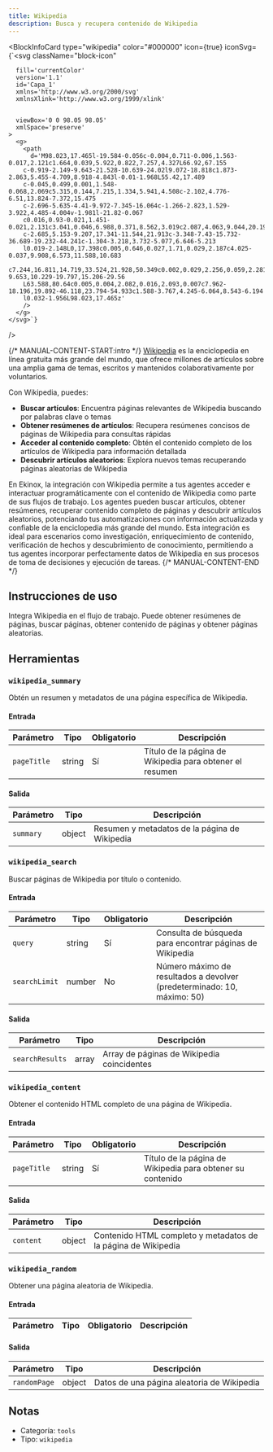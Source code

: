 ```yaml
---
title: Wikipedia
description: Busca y recupera contenido de Wikipedia
---
```



<BlockInfoCard 
  type="wikipedia"
  color="#000000"
  icon={true}
  iconSvg={`<svg className="block-icon"
      
      fill='currentColor'
      version='1.1'
      id='Capa_1'
      xmlns='http://www.w3.org/2000/svg'
      xmlnsXlink='http://www.w3.org/1999/xlink'
      
      
      viewBox='0 0 98.05 98.05'
      xmlSpace='preserve'
    >
      <g>
        <path
          d='M98.023,17.465l-19.584-0.056c-0.004,0.711-0.006,1.563-0.017,2.121c1.664,0.039,5.922,0.822,7.257,4.327L66.92,67.155
		c-0.919-2.149-9.643-21.528-10.639-24.02l9.072-18.818c1.873-2.863,5.455-4.709,8.918-4.843l-0.01-1.968L55.42,17.489
		c-0.045,0.499,0.001,1.548-0.068,2.069c5.315,0.144,7.215,1.334,5.941,4.508c-2.102,4.776-6.51,13.824-7.372,15.475
		c-2.696-5.635-4.41-9.972-7.345-16.064c-1.266-2.823,1.529-3.922,4.485-4.004v-1.981l-21.82-0.067
		c0.016,0.93-0.021,1.451-0.021,2.131c3.041,0.046,6.988,0.371,8.562,3.019c2.087,4.063,9.044,20.194,11.149,24.514
		c-2.685,5.153-9.207,17.341-11.544,21.913c-3.348-7.43-15.732-36.689-19.232-44.241c-1.304-3.218,3.732-5.077,6.646-5.213
		l0.019-2.148L0,17.398c0.005,0.646,0.027,1.71,0.029,2.187c4.025-0.037,9.908,6.573,11.588,10.683
		c7.244,16.811,14.719,33.524,21.928,50.349c0.002,0.029,2.256,0.059,2.281,0.008c4.717-9.653,10.229-19.797,15.206-29.56
		L63.588,80.64c0.005,0.004,2.082,0.016,2.093,0.007c7.962-18.196,19.892-46.118,23.794-54.933c1.588-3.767,4.245-6.064,8.543-6.194
		l0.032-1.956L98.023,17.465z'
        />
      </g>
    </svg>`}
/>

{/* MANUAL-CONTENT-START:intro */}
[Wikipedia](https://www.wikipedia.org/) es la enciclopedia en línea gratuita más grande del mundo, que ofrece millones de artículos sobre una amplia gama de temas, escritos y mantenidos colaborativamente por voluntarios.

Con Wikipedia, puedes:

- **Buscar artículos**: Encuentra páginas relevantes de Wikipedia buscando por palabras clave o temas
- **Obtener resúmenes de artículos**: Recupera resúmenes concisos de páginas de Wikipedia para consultas rápidas
- **Acceder al contenido completo**: Obtén el contenido completo de los artículos de Wikipedia para información detallada
- **Descubrir artículos aleatorios**: Explora nuevos temas recuperando páginas aleatorias de Wikipedia

En Ekinox, la integración con Wikipedia permite a tus agentes acceder e interactuar programáticamente con el contenido de Wikipedia como parte de sus flujos de trabajo. Los agentes pueden buscar artículos, obtener resúmenes, recuperar contenido completo de páginas y descubrir artículos aleatorios, potenciando tus automatizaciones con información actualizada y confiable de la enciclopedia más grande del mundo. Esta integración es ideal para escenarios como investigación, enriquecimiento de contenido, verificación de hechos y descubrimiento de conocimiento, permitiendo a tus agentes incorporar perfectamente datos de Wikipedia en sus procesos de toma de decisiones y ejecución de tareas.
{/* MANUAL-CONTENT-END */}

## Instrucciones de uso

Integra Wikipedia en el flujo de trabajo. Puede obtener resúmenes de páginas, buscar páginas, obtener contenido de páginas y obtener páginas aleatorias.

## Herramientas

### `wikipedia_summary`

Obtén un resumen y metadatos de una página específica de Wikipedia.

#### Entrada

| Parámetro | Tipo | Obligatorio | Descripción |
| --------- | ---- | ----------- | ----------- |
| `pageTitle` | string | Sí | Título de la página de Wikipedia para obtener el resumen |

#### Salida

| Parámetro | Tipo | Descripción |
| --------- | ---- | ----------- |
| `summary` | object | Resumen y metadatos de la página de Wikipedia |

### `wikipedia_search`

Buscar páginas de Wikipedia por título o contenido.

#### Entrada

| Parámetro | Tipo | Obligatorio | Descripción |
| --------- | ---- | -------- | ----------- |
| `query` | string | Sí | Consulta de búsqueda para encontrar páginas de Wikipedia |
| `searchLimit` | number | No | Número máximo de resultados a devolver \(predeterminado: 10, máximo: 50\) |

#### Salida

| Parámetro | Tipo | Descripción |
| --------- | ---- | ----------- |
| `searchResults` | array | Array de páginas de Wikipedia coincidentes |

### `wikipedia_content`

Obtener el contenido HTML completo de una página de Wikipedia.

#### Entrada

| Parámetro | Tipo | Obligatorio | Descripción |
| --------- | ---- | -------- | ----------- |
| `pageTitle` | string | Sí | Título de la página de Wikipedia para obtener su contenido |

#### Salida

| Parámetro | Tipo | Descripción |
| --------- | ---- | ----------- |
| `content` | object | Contenido HTML completo y metadatos de la página de Wikipedia |

### `wikipedia_random`

Obtener una página aleatoria de Wikipedia.

#### Entrada

| Parámetro | Tipo | Obligatorio | Descripción |
| --------- | ---- | -------- | ----------- |

#### Salida

| Parámetro | Tipo | Descripción |
| --------- | ---- | ----------- |
| `randomPage` | object | Datos de una página aleatoria de Wikipedia |

## Notas

- Categoría: `tools`
- Tipo: `wikipedia`

